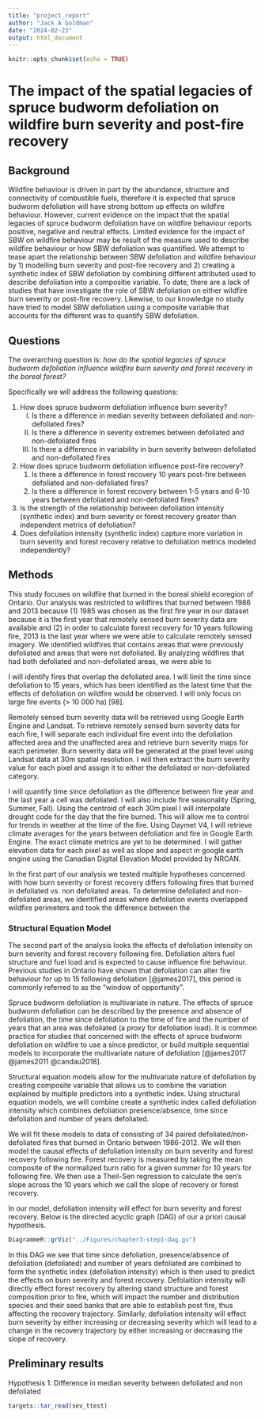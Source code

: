 ```yaml
---
title: "project_report"
author: "Jack A Goldman"
date: "2024-02-23"
output: html_document
---
```


```r
knitr::opts_chunk$set(echo = TRUE)
```

# The impact of the spatial legacies of spruce budworm defoliation on wildfire burn severity and post-fire recovery

## Background

Wildfire behaviour is driven in part by the abundance, structure and connectivity of combustible fuels, therefore it is expected that spruce budworm defoliation will have strong bottom up effects on wildfire behaviour. However, current evidence on the impact that the spatial legacies of spruce budworm defoliation have on wildfire behaviour reports positive, negative and neutral effects. Limited evidence for the impact of SBW on wildfire behaviour may be result of the measure used to describe wildfire behaviour or how SBW defoliation was quantified. We attempt to tease apart the relationship between SBW defoliation and wildfire behaviour by 1) modelling burn severity and post-fire recovery and 2) creating a synthetic index of SBW defoliation by combining different attributed used to describe defoliation into a compositie variable. To date, there are a lack of studies that have investigate the role of SBW defoliation on either wildfire burn severity or post-fire recovery. Likewise, to our knowledge no study have tried to model SBW defoliation using a composite variable that accounts for the different was to quantify SBW defoliation.

## Questions

The overarching question is: *how do the spatial legacies of spruce budworm defoliation influence wildfire burn severity and forest recovery in the boreal forest?*

Specifically we will address the following questions:

1.  How does spruce budworm defoliation influence burn severity?
    I.  Is there a difference in median severity between defoliated and non-defoliated fires?
    II. Is there a difference in severity extremes between defoliated and non-defoliated fires
    III. Is there a difference in variability in burn severity between defoliated and non-defoliated fires
2.  How does spruce budworm defoliation influence post-fire recovery?
    1.  Is there a difference in forest recovery 10 years post-fire between defoliated and non-defoliated fires?
    2.  Is there a difference in forest recovery between 1-5 years and 6-10 years between defoliated and non-defoliated fires?
3.  Is the strength of the relationship between defoliation intensity (synthetic index) and burn severity or forest recovery greater than independent metrics of defoliation?
4.  Does defoliation intensity (synthetic index) capture more variation in burn severity and forest recovery relative to defoliation metrics modeled independently?

## Methods

This study focuses on wildfire that burned in the boreal shield ecoregion of Ontario. Our analysis was restricted to wildfires that burned between 1986 and 2013 because (1) 1985 was chosen as the first fire year in our dataset because it is the first year that remotely sensed burn severity data are available and (2) in order to calculate forest recovery for 10 years following fire, 2013 is the last year where we were able to calculate remotely sensed imagery. We identified wildfires that contains areas that were previously defoliated and areas that were not defoliated. By analyzing wildfires that had both defoliated and non-defoliated areas, we were able to

I will identify fires that overlap the defoliated area. I will limit the time since defoliation to 15 years, which has been identified as the latest time that the effects of defoliation on wildfire would be observed. I will only focus on large fire events (\> 10 000 ha) [98].

Remotely sensed burn severity data will be retrieved using Google Earth Engine and Landsat. To retrieve remotely sensed burn severity data for each fire, I will separate each individual fire event into the defoliation affected area and the unaffected area and retrieve burn severity maps for each perimeter. Burn severity data will be generated at the pixel level using Landsat data at 30m spatial resolution. I will then extract the burn severity value for each pixel and assign it to either the defoliated or non-defoliated category.

I will quantify time since defoliation as the difference between fire year and the last year a cell was defoliated. I will also include fire seasonality (Spring, Summer, Fall). Using the centroid of each 30m pixel I will interpolate drought code for the day that the fire burned. This will allow me to control for trends in weather at the time of the fire. Using Daymet V4, I will retrieve climate averages for the years between defoliation and fire in Google Earth Engine. The exact climate metrics are yet to be determined. I will gather elevation data for each pixel as well as slope and aspect in google earth engine using the Canadian Digital Elevation Model provided by NRCAN.

In the first part of our analysis we tested multiple hypotheses concerned with how burn severity or forest recovery differs following fires that burned in defoliated vs. non defoliated areas. To determine defoliated and non-defoliated areas, we identified areas where defoliation events overlapped wildfire perimeters and took the difference between the

### Structural Equation Model

The second part of the analysis looks the effects of defoliation intensity on burn severity and forest recovery following fire. Defoliation alters fuel structure and fuel load and is expected to cause influence fire behaviour. Previous studies in Ontario have shown that defoliation can alter fire behaviour for up to 15 following defoliation [@james2017], this period is commonly referred to as the "window of opportunity".

Spruce budworm defoliation is multivariate in nature. The effects of spruce budworm defoliation can be described by the presence and absence of defoliation, the time since defoliation to the time of fire and the number of years that an area was defoliated (a proxy for defoliation load). It is common practice for studies that concerned with the effects of spruce budworm defoliation on wildfire to use a since predictor, or build multiple sequential models to incorporate the multivariate nature of defoliation [@james2017 @james2011 @candau2018].

Structural equation models allow for the multivariate nature of defoliation by creating composite variable that allows us to combine the variation explained by multiple predictors into a synthetic index. Using structural equation models, we will combine create a synthetic index called defoliation intensity which combines defoliation presence/absence, time since defoliation and number of years defoliated.

We will fit these models to data of consisting of 34 paired defoliated/non-defoliated fires that burned in Ontario between 1986-2012. We will then model the causal effects of defoliation intensity on burn severity and forest recovery following fire. Forest recovery is measured by taking the mean composite of the normalized burn ratio for a given summer for 10 years for following fire. We then use a Theil-Sen regression to calculate the sen's slope across the 10 years which we call the slope of recovery or forest recovery.

In our model, defoliation intensity will effect for burn severity and forest recovery. Below is the directed acyclic graph (DAG) of our a priori causal hypothesis.

```r
DiagrammeR::grViz("../Figures/chapter3-step1-dag.gv")
```

In this DAG we see that time since defoliation, presence/absence of defoliation (defoliated) and number of years defoliated are combined to form the synthetic index (defoliation intensity) which is then used to predict the effects on burn severity and forest recovery. Defolaition intensity will directly effect forest recovery by altering stand structure and forest composition prior to fire, which will impact the number and distribution species and their seed banks that are able to establish post fire, thus affecting the recovery trajectory. Similarly, defoliation intensity will effect burn severity by either increasing or decreasing severity which will lead to a change in the recovery trajectory by either increasing or decreasing the slope of recovery.

## Preliminary results

Hypothesis 1: Difference in median severity between defoliated and non defoliated

```r
targets::tar_read(sev_ttest)
```
